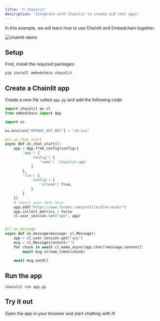 ```yaml
---
title: '⛓️ Chainlit'
description: 'Integrate with Chainlit to create LLM chat apps'
---
```


In this example, we will learn how to use Chainlit and Embedchain together.

![chainlit-demo](https://github.com/embedchain/embedchain/assets/73601258/d6635624-5cdb-485b-bfbd-3b7c8f18bfff)

## Setup

First, install the required packages:

```bash
pip install embedchain chainlit
```

## Create a Chainlit app

Create a new file called `app.py` and add the following code:

```python
import chainlit as cl
from embedchain import App

import os

os.environ["OPENAI_API_KEY"] = "sk-xxx"

@cl.on_chat_start
async def on_chat_start():
    app = App.from_config(config={
        'app': {
            'config': {
                'name': 'chainlit-app'
            }
        },
        'llm': {
            'config': {
                'stream': True,
            }
        }
    })
    # import your data here
    app.add("https://www.forbes.com/profile/elon-musk/")
    app.collect_metrics = False
    cl.user_session.set("app", app)


@cl.on_message
async def on_message(message: cl.Message):
    app = cl.user_session.get("app")
    msg = cl.Message(content="")
    for chunk in await cl.make_async(app.chat)(message.content):
        await msg.stream_token(chunk)
    
    await msg.send()
```

## Run the app

```
chainlit run app.py
```

## Try it out

Open the app in your browser and start chatting with it!
